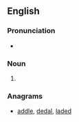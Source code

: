 ==English==

===Pronunciation===
* {{a|US}} {{IPA|/ˈdɑl.əd/}}

===Noun===
{{en-noun|?}}

# {{alternative form of|daleth}}

===Anagrams===
* [[addle#English|addle]], [[dedal#English|dedal]], [[laded#English|laded]]